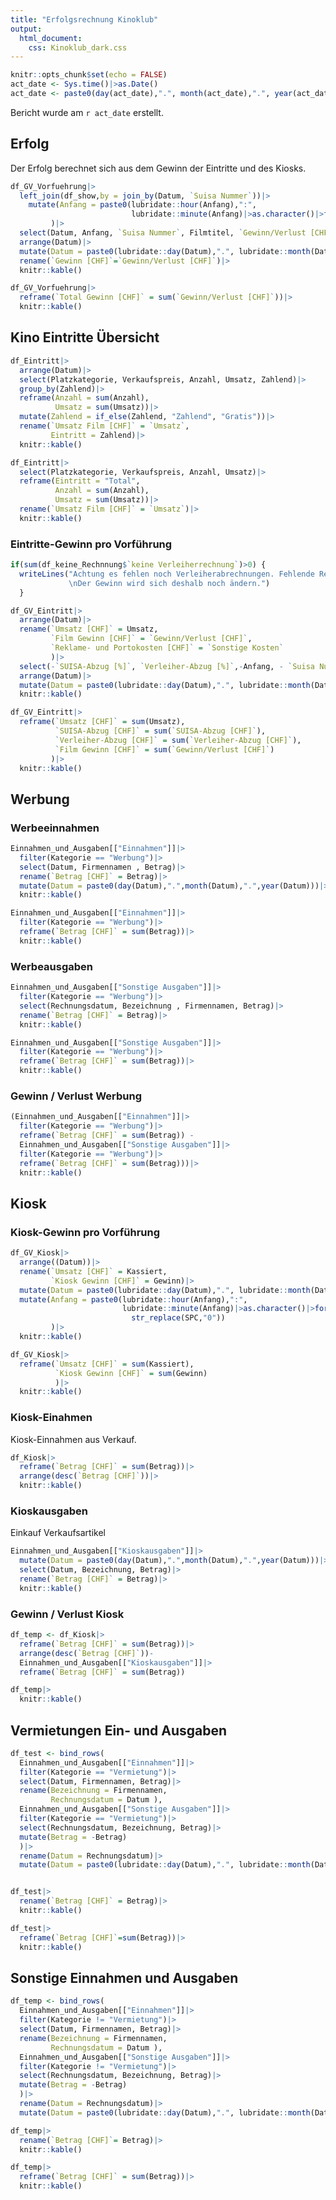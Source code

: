 ```yaml
---
title: "Erfolgsrechnung Kinoklub"
output: 
  html_document:
    css: Kinoklub_dark.css
---
```


```r
knitr::opts_chunk$set(echo = FALSE)
act_date <- Sys.time()|>as.Date()
act_date <- paste0(day(act_date),".", month(act_date),".", year(act_date))
```

Bericht wurde am `r act_date` erstellt.

## Erfolg
Der Erfolg berechnet sich aus dem Gewinn der Eintritte und des Kiosks. 

```r
df_GV_Vorfuehrung|>
  left_join(df_show,by = join_by(Datum, `Suisa Nummer`))|>
    mutate(Anfang = paste0(lubridate::hour(Anfang),":", 
                           lubridate::minute(Anfang)|>as.character()|>formatC(format = "0", width = 2)|>str_replace(SPC,"0"))
         )|>
  select(Datum, Anfang, `Suisa Nummer`, Filmtitel, `Gewinn/Verlust [CHF]`)|>
  arrange(Datum)|> 
  mutate(Datum = paste0(lubridate::day(Datum),".", lubridate::month(Datum),".", lubridate::year(Datum)))|>
  rename(`Gewinn [CHF]`=`Gewinn/Verlust [CHF]`)|>
  knitr::kable()
```

```r
df_GV_Vorfuehrung|>
  reframe(`Total Gewinn [CHF]` = sum(`Gewinn/Verlust [CHF]`))|>
  knitr::kable()
```


## Kino Eintritte Übersicht

```r

df_Eintritt|>  
  arrange(Datum)|> 
  select(Platzkategorie, Verkaufspreis, Anzahl, Umsatz, Zahlend)|>
  group_by(Zahlend)|>
  reframe(Anzahl = sum(Anzahl),
          Umsatz = sum(Umsatz))|>
  mutate(Zahlend = if_else(Zahlend, "Zahlend", "Gratis"))|>
  rename(`Umsatz Film [CHF]` = `Umsatz`,
         Eintritt = Zahlend)|>
  knitr::kable()

```

```r

df_Eintritt|>
  select(Platzkategorie, Verkaufspreis, Anzahl, Umsatz)|>
  reframe(Eintritt = "Total",
          Anzahl = sum(Anzahl),
          Umsatz = sum(Umsatz))|>
  rename(`Umsatz Film [CHF]` = `Umsatz`)|>
  knitr::kable()

```


### Eintritte-Gewinn pro Vorführung

```r
if(sum(df_keine_Rechnnung$`keine Verleiherrechnung`)>0) {
  writeLines("Achtung es fehlen noch Verleiherabrechnungen. Fehlende Recklame und Portokoste werden mit \"NA\" ausgewiesen.
             \nDer Gewinn wird sich deshalb noch ändern.")
  }
```

```r
df_GV_Eintritt|>
  arrange(Datum)|> 
  rename(`Umsatz [CHF]` = Umsatz,
         `Film Gewinn [CHF]` = `Gewinn/Verlust [CHF]`,
         `Reklame- und Portokosten [CHF]` = `Sonstige Kosten`
         )|>
  select(-`SUISA-Abzug [%]`, `Verleiher-Abzug [%]`,-Anfang, - `Suisa Nummer`)|>
  arrange(Datum)|> 
  mutate(Datum = paste0(lubridate::day(Datum),".", lubridate::month(Datum),".", lubridate::year(Datum)))|>
  knitr::kable()
```


```r
df_GV_Eintritt|>
  reframe(`Umsatz [CHF]` = sum(Umsatz),
          `SUISA-Abzug [CHF]` = sum(`SUISA-Abzug [CHF]`),
          `Verleiher-Abzug [CHF]` = sum(`Verleiher-Abzug [CHF]`),
          `Film Gewinn [CHF]` = sum(`Gewinn/Verlust [CHF]`)
         )|>
  knitr::kable()

```


## Werbung
### Werbeeinnahmen
```r
Einnahmen_und_Ausgaben[["Einnahmen"]]|>
  filter(Kategorie == "Werbung")|>
  select(Datum, Firmennamen , Betrag)|>
  rename(`Betrag [CHF]` = Betrag)|>
  mutate(Datum = paste0(day(Datum),".",month(Datum),".",year(Datum)))|>
  knitr::kable()

```

```r
Einnahmen_und_Ausgaben[["Einnahmen"]]|>
  filter(Kategorie == "Werbung")|>
  reframe(`Betrag [CHF]` = sum(Betrag))|>
  knitr::kable()

```

### Werbeausgaben
```r
Einnahmen_und_Ausgaben[["Sonstige Ausgaben"]]|>
  filter(Kategorie == "Werbung")|>
  select(Rechnungsdatum, Bezeichnung , Firmennamen, Betrag)|>
  rename(`Betrag [CHF]` = Betrag)|>
  knitr::kable()

```

```r
Einnahmen_und_Ausgaben[["Sonstige Ausgaben"]]|>
  filter(Kategorie == "Werbung")|>
  reframe(`Betrag [CHF]` = sum(Betrag))|>
  knitr::kable()

```

### Gewinn / Verlust Werbung
```r

(Einnahmen_und_Ausgaben[["Einnahmen"]]|>
  filter(Kategorie == "Werbung")|>
  reframe(`Betrag [CHF]` = sum(Betrag)) - 
  Einnahmen_und_Ausgaben[["Sonstige Ausgaben"]]|>
  filter(Kategorie == "Werbung")|>
  reframe(`Betrag [CHF]` = sum(Betrag)))|>
  knitr::kable()


```


## Kiosk

### Kiosk-Gewinn pro Vorführung 
```r
df_GV_Kiosk|>
  arrange((Datum))|> 
  rename(`Umsatz [CHF]` = Kassiert,
         `Kiosk Gewinn [CHF]` = Gewinn)|>
  mutate(Datum = paste0(lubridate::day(Datum),".", lubridate::month(Datum),".", lubridate::year(Datum)))|>
  mutate(Anfang = paste0(lubridate::hour(Anfang),":", 
                         lubridate::minute(Anfang)|>as.character()|>formatC(format = "0", width = 2)|>
                           str_replace(SPC,"0"))
         )|>
  knitr::kable()

```

```r
df_GV_Kiosk|>
  reframe(`Umsatz [CHF]` = sum(Kassiert),
          `Kiosk Gewinn [CHF]` = sum(Gewinn)
          )|>
  knitr::kable()

```

### Kiosk-Einahmen
Kiosk-Einnahmen aus Verkauf. 
```r
df_Kiosk|>
  reframe(`Betrag [CHF]` = sum(Betrag))|>
  arrange(desc(`Betrag [CHF]`))|>
  knitr::kable()
```


### Kioskausgaben
Einkauf Verkaufsartikel
```r
Einnahmen_und_Ausgaben[["Kioskausgaben"]]|>
  mutate(Datum = paste0(day(Datum),".",month(Datum),".",year(Datum)))|>
  select(Datum, Bezeichnung, Betrag)|>
  rename(`Betrag [CHF]` = Betrag)|>
  knitr::kable()
```

### Gewinn / Verlust Kiosk
```r
df_temp <- df_Kiosk|>
  reframe(`Betrag [CHF]` = sum(Betrag))|>
  arrange(desc(`Betrag [CHF]`))-
  Einnahmen_und_Ausgaben[["Kioskausgaben"]]|>
  reframe(`Betrag [CHF]` = sum(Betrag))

df_temp|>
  knitr::kable()

```




## Vermietungen Ein- und Ausgaben
```r

df_test <- bind_rows(
  Einnahmen_und_Ausgaben[["Einnahmen"]]|>
  filter(Kategorie == "Vermietung")|>
  select(Datum, Firmennamen, Betrag)|>
  rename(Bezeichnung = Firmennamen, 
         Rechnungsdatum = Datum ),
  Einnahmen_und_Ausgaben[["Sonstige Ausgaben"]]|>
  filter(Kategorie == "Vermietung")|>
  select(Rechnungsdatum, Bezeichnung, Betrag)|>
  mutate(Betrag = -Betrag)
  )|>
  rename(Datum = Rechnungsdatum)|>
  mutate(Datum = paste0(lubridate::day(Datum),".", lubridate::month(Datum),".", lubridate::year(Datum)))


df_test|>
  rename(`Betrag [CHF]` = Betrag)|>
  knitr::kable()
```

```r
df_test|>
  reframe(`Betrag [CHF]`=sum(Betrag))|>
  knitr::kable()
```



## Sonstige Einnahmen und Ausgaben
```r

df_temp <- bind_rows(
  Einnahmen_und_Ausgaben[["Einnahmen"]]|>
  filter(Kategorie != "Vermietung")|>
  select(Datum, Firmennamen, Betrag)|>
  rename(Bezeichnung = Firmennamen, 
         Rechnungsdatum = Datum ),
  Einnahmen_und_Ausgaben[["Sonstige Ausgaben"]]|>
  filter(Kategorie != "Vermietung")|>
  select(Rechnungsdatum, Bezeichnung, Betrag)|>
  mutate(Betrag = -Betrag)
  )|>
  rename(Datum = Rechnungsdatum)|>
  mutate(Datum = paste0(lubridate::day(Datum),".", lubridate::month(Datum),".", lubridate::year(Datum)))

df_temp|>
  rename(`Betrag [CHF]`= Betrag)|>
  knitr::kable()
```


```r
df_temp|>
  reframe(`Betrag [CHF]` = sum(Betrag))|>
  knitr::kable()
```

\
\
\
\
\
\
